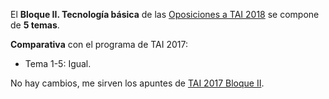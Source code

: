 {{headernoindex|1=TAI 2018. Bloque II. Tecnología básica}}
<!--{{oposiciones}}-->

El '''Bloque II. Tecnología básica''' de las [[oposiciones|Oposiciones a TAI 2018]] se compone de '''5 temas'''.

'''Comparativa''' con el programa de TAI 2017:

* Tema 1-5: Igual.

No hay cambios, me sirven los apuntes de [[tai2017-bloque2|TAI 2017 Bloque II]].

{{oposiciones}}
{{footer}}
